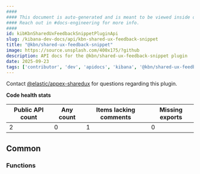 ```yaml
---
####
#### This document is auto-generated and is meant to be viewed inside our experimental, new docs system.
#### Reach out in #docs-engineering for more info.
####
id: kibKbnSharedUxFeedbackSnippetPluginApi
slug: /kibana-dev-docs/api/kbn-shared-ux-feedback-snippet
title: "@kbn/shared-ux-feedback-snippet"
image: https://source.unsplash.com/400x175/?github
description: API docs for the @kbn/shared-ux-feedback-snippet plugin
date: 2025-09-23
tags: ['contributor', 'dev', 'apidocs', 'kibana', '@kbn/shared-ux-feedback-snippet']
---
```




Contact [@elastic/appex-sharedux](https://github.com/orgs/elastic/teams/appex-sharedux) for questions regarding this plugin.

**Code health stats**

| Public API count  | Any count | Items lacking comments | Missing exports |
|-------------------|-----------|------------------------|-----------------|
| 2 | 0 | 1 | 0 |

## Common

### Functions
<DocDefinitionList data={kbnSharedUxFeedbackSnippetObj.common.functions}/>

